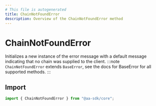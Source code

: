```yaml
---
# This file is autogenerated
title: ChainNotFoundError
description: Overview of the ChainNotFoundError method
---
```


# ChainNotFoundError

Initializes a new instance of the error message with a default message indicating that no chain was supplied to the client.
:::note
`ChainNotFoundError` extends `BaseError`, see the docs for BaseError for all supported methods.
:::

## Import

```ts
import { ChainNotFoundError } from "@aa-sdk/core";
```
